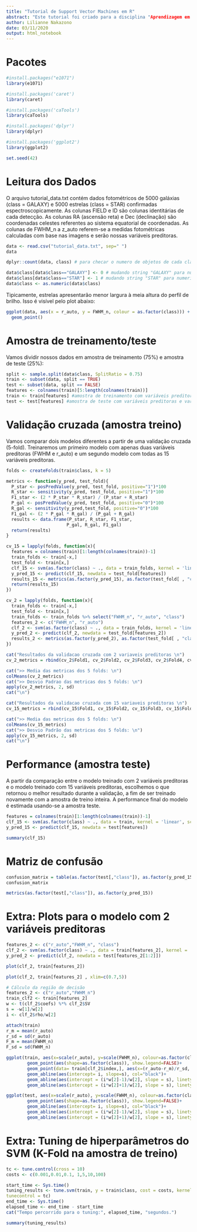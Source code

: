 ```yaml
---
title: "Tutorial de Support Vector Machines em R"
abstract: "Este tutorial foi criado para a disciplina "Aprendizagem em altas dimensões" (MAE5904 - IME/USP). Este é um exemplo de classificação suupervisionada de estrelas e galáxias."
author: Lilianne Nakazono
date: 03/11/2020
output: html_notebook
---
```


# Pacotes

```r

#install.packages("e1071")
library(e1071)

#install.packages('caret')
library(caret)

#install.packages('caTools')
library(caTools)

#install.packages('dplyr')
library(dplyr)

#install.packages('ggplot2')
library(ggplot2)

set.seed(42)
```

# Leitura dos Dados

O arquivo tutorial_data.txt contém dados fotométricos de 5000 galáxias (class = GALAXY) e 5000 estrelas (class = STAR) confirmadas espectroscopicamente. As colunas FIELD e ID são colunas identitárias de cada detecção. As colunas RA (ascensão reta) e Dec (declinação) são coordenadas celestes referentes ao sistema equatorial de coordenadas. As colunas de FWHM_n a z_auto referem-se a medidas fotométricas calculadas com base nas imagens e serão nossas variáveis preditoras.

```r
data <- read.csv("tutorial_data.txt", sep=" ")
data
```

```r
dplyr::count(data, class) # para checar o numero de objetos de cada classe
```

```r
data$class[data$class=="GALAXY"] <- 0 # mudando string "GALAXY" para numerico 0
data$class[data$class=="STAR"] <- 1 # mudando string "STAR" para numerico 1
data$class <- as.numeric(data$class)
```

Tipicamente, estrelas apresentarão menor largura à meia altura do perfil de brilho. Isso é visível pelo plot abaixo:

```r
ggplot(data, aes(x = r_auto, y = FWHM_n, colour = as.factor(class))) +
  geom_point()
```
# Amostra de treinamento/teste

Vamos dividir nossos dados em amostra de treinamento (75%) e amostra de teste (25%):

```r
split <- sample.split(data$class, SplitRatio = 0.75)
train <- subset(data, split == TRUE)
test <- subset(data, split == FALSE)
features <- colnames(train)[5:length(colnames(train))]
train <- train[features] #amostra de treinamento com variáveis preditoras e variável resposta
test <- test[features] #amostra de teste com variáveis preditoras e variável resposta
```


# Validação cruzada (amostra treino)

Vamos comparar dois modelos diferentes a partir de uma validação cruzada (5-fold). Treinaremos um primeiro modelo com apenas duas variáveis preditoras (FWHM e r_auto) e um segundo modelo com todas as 15 variáveis preditoras.

```r
folds <- createFolds(train$class, k = 5)
```


```r

metrics <- function(y_pred, test_fold){
  P_star <- posPredValue(y_pred, test_fold, positive="1")*100
  R_star <- sensitivity(y_pred, test_fold, positive="1")*100
  F1_star <- (2 * P_star * R_star) / (P_star + R_star)
  P_gal <- posPredValue(y_pred, test_fold, positive="0")*100
  R_gal <- sensitivity(y_pred,test_fold, positive="0")*100
  F1_gal <- (2 * P_gal * R_gal) / (P_gal + R_gal)
  results <- data.frame(P_star, R_star, F1_star,
                       P_gal, R_gal, F1_gal)
  return(results)
}

```


```r
cv_15 = lapply(folds, function(x){
  features = colnames(train)[1:length(colnames(train))-1]
  train_folds <- train[-x,]
  test_fold <- train[x,]
  clf_15 <- svm(as.factor(class) ~ ., data = train_folds, kernel = 'linear', scale=TRUE)
  y_pred_15 <- predict(clf_15, newdata = test_fold[features])
  results_15 <- metrics(as.factor(y_pred_15), as.factor(test_fold[ , "class"]))
  return(results_15)
})

cv_2 = lapply(folds, function(x){
  train_folds <- train[-x,]
  test_fold <- train[x,]
  train_folds <- train_folds %>% select("FWHM_n", "r_auto", "class")
  features_2 <- c("FWHM_n", "r_auto")
  clf_2 <- svm(as.factor(class) ~ ., data = train_folds, kernel = 'linear', scale=TRUE)
  y_pred_2 <- predict(clf_2, newdata = test_fold[features_2])
  results_2 <- metrics(as.factor(y_pred_2), as.factor(test_fold[ , "class"]))
})

```

```r

cat("Resultados da validacao cruzada com 2 variaveis preditoras \n")
cv_2_metrics = rbind(cv_2$Fold1, cv_2$Fold2, cv_2$Fold3, cv_2$Fold4, cv_2$Fold5)

cat(">> Media das metricas dos 5 folds: \n")
colMeans(cv_2_metrics)
cat(">> Desvio Padrao das metricas dos 5 folds: \n")
apply(cv_2_metrics, 2, sd)
cat("\n")

cat("Resultados da validacao cruzada com 15 variaveis preditoras \n")
cv_15_metrics = rbind(cv_15$Fold1, cv_15$Fold2, cv_15$Fold3, cv_15$Fold4, cv_15$Fold5)

cat(">> Media das metricas dos 5 folds: \n")
colMeans(cv_15_metrics)
cat(">> Desvio Padrão das metricas dos 5 folds: \n")
apply(cv_15_metrics, 2, sd)
cat("\n")

```
# Performance (amostra teste)

A partir da comparação entre o modelo treinado com 2 variáveis preditoras e o modelo treinado com 15 variáveis preditoras, escolhemos o que retornou o melhor resultado durante a validação, a fim de ser treinado novamente com a amostra de treino inteira. A performance final do modelo é estimada usando-se a amostra teste.
```r
features = colnames(train)[1:length(colnames(train))-1]
clf_15 <- svm(as.factor(class) ~ ., data = train, kernel = 'linear', scale=TRUE)
y_pred_15 <- predict(clf_15, newdata = test[features])
```

```r
summary(clf_15)
```

# Matriz de confusão

```r
confusion_matrix = table(as.factor(test[,"class"]), as.factor(y_pred_15))
confusion_matrix
```
```r
metrics(as.factor(test[,"class"]), as.factor(y_pred_15))
```

# Extra: Plots para o modelo com 2 variáveis preditoras

```r

features_2 <- c("r_auto","FWHM_n", "class")
clf_2 <- svm(as.factor(class) ~ ., data = train[features_2], kernel = 'linear', scale=TRUE)
y_pred_2 <- predict(clf_2, newdata = test[features_2[1:2]])

```

```r
plot(clf_2, train[features_2])
```
```r
plot(clf_2, train[features_2] , xlim=c(0.7,5))
```

```r
# Cálculo da região de decisão
features_2 <- c("r_auto","FWHM_n")
train_clf2 <- train[features_2]
w <- t(clf_2$coefs) %*% clf_2$SV
s = -w[1]/w[2]
i <- clf_2$rho/w[2]
```

```r
attach(train)
r_m = mean(r_auto)
r_sd = sd(r_auto)
F_m = mean(FWHM_n)
F_sd = sd(FWHM_n)
```

```r
ggplot(train, aes(x=scale(r_auto), y=scale(FWHM_n), colour=as.factor(class)))+ylim(-1,1)+
        geom_point(aes(shape=as.factor(class)), show.legend=FALSE)+
        geom_point(data= train[clf_2$index,], aes(x=(r_auto-r_m)/r_sd, y=(FWHM_n-F_m)/F_sd , colour="Support Vectors"))+
        geom_abline(aes(intercept= i, slope=s), col="black")+
        geom_abline(aes(intercept = (i*w[2]-1)/w[2], slope = s), linetype="dashed")+
        geom_abline(aes(intercept = (i*w[2]+1)/w[2], slope = s), linetype="dashed")

```
```r
ggplot(test, aes(x=scale(r_auto), y=scale(FWHM_n), colour=as.factor(class)))+ylim(-1,1)+
        geom_point(aes(shape=as.factor(class)), show.legend=FALSE)+
        geom_abline(aes(intercept= i, slope=s), col="black")+
        geom_abline(aes(intercept = (i*w[2]-1)/w[2], slope = s), linetype="dashed")+
        geom_abline(aes(intercept = (i*w[2]+1)/w[2], slope = s), linetype="dashed")

```
# Extra: Tuning de hiperparâmetros do SVM (K-Fold na amostra de treino)


```r
tc <- tune.control(cross = 10)
costs <- c(0.001,0.01,0.1, 1,5,10,100)

start_time <- Sys.time()
tuning_results <- tune.svm(train, y = train$class, cost = costs, kernel = "linear",
tunecontrol = tc)
end_time <- Sys.time()
elapsed_time <- end_time - start_time
cat("Tempo percorrido para o tuning:", elapsed_time, "segundos.")

```

```r
summary(tuning_results)
```